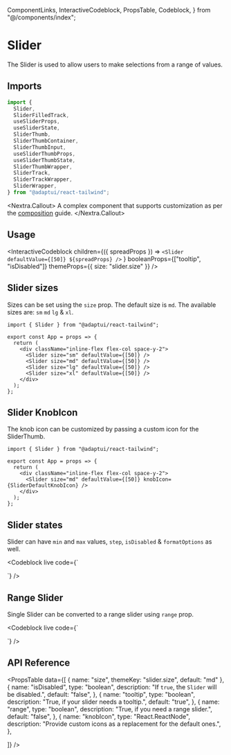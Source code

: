   ComponentLinks,
  InteractiveCodeblock,
  PropsTable,
  Codeblock,
} from "@/components/index";

# Slider

The Slider is used to allow users to make selections from a range of values.

<ComponentLinks github="slider" theme="slider" story="forms-slider" />

## Imports

```js
import {
  Slider,
  SliderFilledTrack,
  useSliderProps,
  useSliderState,
  SliderThumb,
  SliderThumbContainer,
  SliderThumbInput,
  useSliderThumbProps,
  useSliderThumbState,
  SliderThumbWrapper,
  SliderTrack,
  SliderTrackWrapper,
  SliderWrapper,
} from "@adaptui/react-tailwind";
```

<Nextra.Callout>
  A complex component that supports customization as per the
  [composition](/docs/composition) guide.
</Nextra.Callout>

## Usage

<InteractiveCodeblock
  children={({ spreadProps }) =>
    `<Slider defaultValue={[50]} ${spreadProps} />`
  }
  booleanProps={["tooltip", "isDisabled"]}
  themeProps={{ size: "slider.size" }}
/>

## Slider sizes

Sizes can be set using the `size` prop. The default size is `md`. The available
sizes are: `sm` `md` `lg` & `xl`.

<Codeblock live noInline>

```
import { Slider } from "@adaptui/react-tailwind";

export const App = props => {
  return (
    <div className="inline-flex flex-col space-y-2">
      <Slider size="sm" defaultValue={[50]} />
      <Slider size="md" defaultValue={[50]} />
      <Slider size="lg" defaultValue={[50]} />
      <Slider size="xl" defaultValue={[50]} />
    </div>
  );
};

```

</Codeblock>

## Slider KnobIcon

The knob icon can be customized by passing a custom icon for the SliderThumb.

<Codeblock live noInline>

```
import { Slider } from "@adaptui/react-tailwind";

export const App = props => {
  return (
    <div className="inline-flex flex-col space-y-2">
      <Slider size="md" defaultValue={[50]} knobIcon={SliderDefaultKnobIcon} />
    </div>
  );
};
```

</Codeblock>

## Slider states

Slider can have `min` and `max` values, `step`, `isDisabled` & `formatOptions`
as well.

<Codeblock
  live
  code={`
<div className="inline-flex flex-col space-y-2">
  <Slider size="md" defaultValue={[50]} minValue={20} maxValue={80} />
  <Slider size="md" defaultValue={[50]} minValue={20} maxValue={80} step={10} />
  <Slider size="md" defaultValue={[50]} minValue={20} maxValue={80} step={10} isDisabled={true} />
  <Slider size="md" defaultValue={[50]} formatOptions={{
      style: "unit",
      unit: "celsius",
      unitDisplay: "narrow",
    }} />
</div>
`}
/>

## Range Slider

Single Slider can be converted to a range slider using `range` prop.

<Codeblock
  live
  code={`
<div className="inline-flex flex-col space-y-2">
  <Slider size="md" defaultValue={[33, 66]} range />
</div>
`}
/>

## API Reference

<PropsTable
  data={[
    { name: "size", themeKey: "slider.size", default: "md" },
    {
      name: "isDisabled",
      type: "boolean",
      description: "If `true`, the `Slider` will be disabled.",
      default: "false",
    },
    {
      name: "tooltip",
      type: "boolean",
      description: "True, if your slider needs a tooltip.",
      default: "true",
    },
    {
      name: "range",
      type: "boolean",
      description: "True, if you need a range slider.",
      default: "false",
    },
    {
      name: "knobIcon",
      type: "React.ReactNode",
      description: "Provide custom icons as a replacement for the default ones.",
    },

]} />
